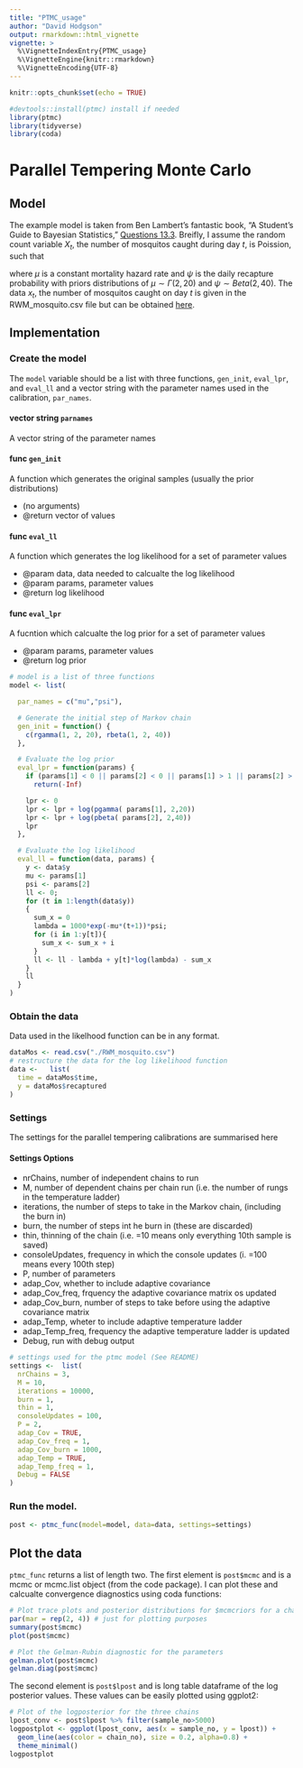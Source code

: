 ```yaml
---
title: "PTMC_usage"
author: "David Hodgson"
output: rmarkdown::html_vignette
vignette: >
  %\VignetteIndexEntry{PTMC_usage}
  %\VignetteEngine{knitr::rmarkdown}
  %\VignetteEncoding{UTF-8}
---
```


```r
knitr::opts_chunk$set(echo = TRUE)
```

```r
#devtools::install(ptmc) install if needed
library(ptmc)
library(tidyverse)
library(coda)
```

# Parallel Tempering Monte Carlo

## Model 

The example model is taken from Ben Lambert's fantastic book, "A Student's Guide to Bayesian Statistics," [Questions 13.3](https://benlambertdotcom.files.wordpress.com/2018/08/bayesianbook_problemsanswers_final.pdf#page=124). Breifly, I assume the random count variable $X_t$, the number of mosquitos caught during day $t$, is Poission, such that

\begin{equation}
\begin{split}
X_t &\sim \textit{Poisson}(\lambda)\\ 
\lambda &= 1000 \times \exp(-\mu t)\psi
\end{split}
\end{equation}

where $\mu$ is a constant mortality hazard rate and $\psi$ is the daily recapture probability with priors distributions of $\mu \sim \Gamma(2,20)$ and $\psi \sim \textit{Beta}(2, 40)$. The data $x_t$, the number of mosquitos caught on day $t$ is given in the RWM_mosquito.csv file but can be obtained [here](https://benlambertdotcom.files.wordpress.com/2018/08/all_data.zip). 


## Implementation  

### Create the model
The `model` variable should be a list with three functions, `gen_init`, `eval_lpr`, and `eval_ll` and a vector string with the parameter names used in the calibration, `par_names`.

#### vector string `parnames` 
A vector string of the parameter names 

#### func `gen_init` 
A function which generates the original samples (usually the prior distributions)

* (no arguments)
* @return vector of values 

#### func `eval_ll` 
A function which generates the log likelihood for a set of parameter values

* @param data, data needed to calcualte the log likelihood
* @param params, parameter values
* @return log likelihood 

#### func `eval_lpr`
A fucntion which calcualte the log prior for a set of parameter values

* @param params, parameter values
* @return log prior 


```r
# model is a list of three functions
model <- list(

  par_names = c("mu","psi"),

  # Generate the initial step of Markov chain
  gen_init = function() {
    c(rgamma(1, 2, 20), rbeta(1, 2, 40))
  },

  # Evaluate the log prior
  eval_lpr = function(params) {
    if (params[1] < 0 || params[2] < 0 || params[1] > 1 || params[2] > 1)
      return(-Inf)

    lpr <- 0
    lpr <- lpr + log(pgamma( params[1], 2,20))
    lpr <- lpr + log(pbeta( params[2], 2,40))
    lpr
  },

  # Evaluate the log likelihood
  eval_ll = function(data, params) {
    y <- data$y
    mu <- params[1]
    psi <- params[2]
    ll <- 0;
    for (t in 1:length(data$y))
    {
      sum_x = 0
      lambda = 1000*exp(-mu*(t+1))*psi;
      for (i in 1:y[t]){
        sum_x <- sum_x + i
      }
      ll <- ll - lambda + y[t]*log(lambda) - sum_x
    }
    ll
  }
)
```


### Obtain the data
Data used in the likelhood function can be in any format. 

```r

dataMos <- read.csv("./RWM_mosquito.csv")
# restructure the data for the log likelihood function
data <-   list(
  time = dataMos$time,
  y = dataMos$recaptured
)
```

### Settings
The settings for the parallel tempering calibrations are summarised here

#### Settings Options

* nrChains, number of independent chains to run
* M, number of dependent chains per chain run (i.e. the number of rungs in the temperature ladder)
* iterations, the number of steps to take in the Markov chain, (including the burn in)
* burn, the number of steps int he burn in (these are discarded)
* thin, thinning of the chain (i.e. =10 means only everything 10th sample is saved)
* consoleUpdates, frequency in which the console updates (i. =100 means every 100th step)
* P, number of parameters
* adap_Cov, whether to include adaptive covariance
* adap_Cov_freq, frquency the adaptive covariance matrix os updated
* adap_Cov_burn, number of steps to take before using the adaptive covariance matrix 
* adap_Temp, wheter to include adaptive temperature ladder
* adap_Temp_freq, frequency the adaptive temperature ladder is updated
* Debug, run with debug output 

```r

# settings used for the ptmc model (See README)
settings <-  list(
  nrChains = 3,
  M = 10,
  iterations = 10000, 
  burn = 1,
  thin = 1,
  consoleUpdates = 100,
  P = 2,        
  adap_Cov = TRUE,
  adap_Cov_freq = 1,
  adap_Cov_burn = 1000,
  adap_Temp = TRUE,
  adap_Temp_freq = 1,
  Debug = FALSE
)
```

### Run the model.

```r
post <- ptmc_func(model=model, data=data, settings=settings)
```

## Plot the data 
`ptmc_func` returns a list of length two. The first element is `post$mcmc` and is a mcmc or mcmc.list object (from the code package). I can plot these and calcualte convergence diagnostics using coda functions:

```r
# Plot trace plots and posterior distributions for $mcmcriors for a chain i
par(mar = rep(2, 4)) # just for plotting purposes
summary(post$mcmc)
plot(post$mcmc)

# Plot the Gelman-Rubin diagnostic for the parameters
gelman.plot(post$mcmc)
gelman.diag(post$mcmc)

```

The second element is `post$lpost` and is long table dataframe of the log posterior values. These values can be easily plotted using ggplot2:
```r
# Plot of the logposterior for the three chains
lpost_conv <- post$lpost %>% filter(sample_no>5000)
logpostplot <- ggplot(lpost_conv, aes(x = sample_no, y = lpost)) + 
  geom_line(aes(color = chain_no), size = 0.2, alpha=0.8) +
  theme_minimal()
logpostplot
```